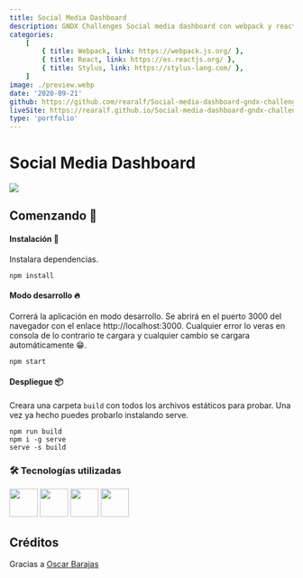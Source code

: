 ```yaml
---
title: Social Media Dashboard
description: GNDX Challenges Social media dashboard con webpack y react
categories:
    [
        { title: Webpack, link: https://webpack.js.org/ },
        { title: React, link: https://es.reactjs.org/ },
        { title: Stylus, link: https://stylus-lang.com/ },
    ]
image: ./preview.webp
date: '2020-09-21'
github: https://github.com/rearalf/Social-media-dashboard-gndx-challenges
liveSite: https://rearalf.github.io/Social-media-dashboard-gndx-challenges/
type: 'portfolio'
---
```


# Social Media Dashboard

<img src="/images/Social-media-dashboard-github-actions/preview.webp" className="w-full" />

## Comenzando 🚀

#### Instalación 🔧

Instalara dependencias.

`npm install`

#### Modo desarrollo 🔥

Correrá la aplicación en modo desarrollo. Se abrirá en el puerto 3000 del navegador con el enlace http://localhost:3000.
Cualquier error lo veras en consola de lo contrario te cargara y cualquier cambio se cargara automáticamente 😁.

```shell
npm start
```

#### Despliegue 📦

Creara una carpeta `build` con todos los archivos estáticos para probar.
Una vez ya hecho puedes probarlo instalando serve.

```shell
npm run build
npm i -g serve
serve -s build
```

### 🛠️ Tecnologías utilizadas

<div className="flex gap-6 mb-6 mt-6">
	<img width="50" height="50" src="https://www.vectorlogo.zone/logos/reactjs/reactjs-icon.svg" />
	<img width="50" height="50" src="https://www.vectorlogo.zone/logos/nodejs/nodejs-icon.svg" />
	<img
		width="50"
		height="50"
		src="https://www.vectorlogo.zone/logos/js_webpack/js_webpack-icon.svg"
	/>
	<img width="50" height="50" src="https://www.vectorlogo.zone/logos/babeljs/babeljs-icon.svg" />
</div>

## Créditos

Gracias a [Oscar Barajas](https://gndx.dev/)
